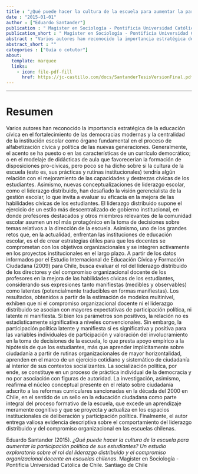 ```yaml
---
title : "¿Qué puede hacer la cultura de la escuela para aumentar la participación política de sus estudiantes? Un estudio exploratorio sobre el rol del liderazgo distribuido y el compromiso organizacional docente en escuelas chilenas"
date : "2015-01-01"
author : ["Eduardo Santander"]
publication : " Magister en Sociología - Pontificia Universidad Católica de Chile. Santiago de Chile"
publication_short : " Magister en Sociología - Pontificia Universidad Católica de Chile. Santiago de Chile"
abstract : "Varios autores han reconocido la importancia estratégica de la educación cívica en el fortalecimiento de las democracias modernas y la centralidad de la institución escolar como órgano fundamental en el proceso de alfabetización cívica y política de las nuevas generaciones. Generalmente, el acento se ha puesto o en las características de un currículo democrático; o en el modelaje de didácticas de aula que favorecerían la formación de disposiciones pro-cívicas, pero poco se ha dicho sobre si la cultura de la escuela (esto es, sus prácticas y rutinas institucionales) tendría algún relación con el mejoramiento de las capacidades y destrezas cívicas de los estudiantes. Asimismo, nuevas conceptualizaciones de liderazgo escolar, como el liderazgo distribuido, han desafiado la visión gerencialista de la gestión escolar, lo que invita a evaluar su eficacia en la mejora de las habilidades cívicas de los estudiantes. El liderazgo distribuido supone el ejercicio de un estilo más descentralizado de gobierno institucional, en donde profesores destacados y otros miembros relevantes de la comunidad escolar asumen un rol más protagónico en la toma de decisiones sobre temas relativos a la dirección de la escuela. Asimismo, uno de los grandes retos que, en la actualidad, enfrentan las instituciones de educación escolar, es el de crear estrategias útiles para que los docentes se comprometan con los objetivos organizacionales y se integren activamente en los proyectos institucionales en el largo plazo. A partir de los datos informados por el Estudio Internacional de Educación Cívica y Formación Ciudadana (2009) para Chile, busca evaluar el rol del liderazgo distribuido de los directores y del compromiso organizacional docente de los profesores en la mejora de las habilidades cívicas de los estudiantes, considerando sus expresiones tanto manifiestas (medibles y observables) como latentes (potencialmente traducibles en formas manifiestas). Los resultados, obtenidos a partir de la estimación de modelos multinivel, exhiben que ni el compromiso organizacional docente ni el liderazgo distribuido se asocian con mayores expectativas de participación política, ni latente ni manifiesta. Si bien los parámetros son positivos, la relación no es estadísticamente significativa a niveles convencionales. Sin embargo, la participación política latente y manifiesta sí es significativa y positiva para las variables individuales de participación y valoración del involucramiento en la toma de decisiones de la escuela, lo que presta apoyo empírico a la hipótesis de que los estudiantes, más que aprender implícitamente sobre ciudadanía a partir de rutinas organizacionales de mayor horizontalidad, aprenden en el marco de un ejercicio cotidiano y sistemático de ciudadanía al interior de sus contextos socializantes. La socialización política, por ende, se constituye en un proceso de práctica individual de la democracia y no por asociación con figuras de autoridad. La investigación, asimismo, reafirma el núcleo conceptual presente en el relato sobre ciudadanía adscrito a las reformas curriculares sancionadas en la década del 2000 en Chile, en el sentido de un sello en la educación ciudadana como parte integral del proceso formativo de la escuela, que excede un aprendizaje meramente cognitivo y que se proyecta y actualiza en los espacios institucionales de deliberación y participación política. Finalmente, el autor entrega valiosa evidencia descriptiva sobre el comportamiento del liderazgo distribuido y del compromiso organizacional en las escuelas chilenas."
abstract_short : ""
categories : ["Guía o cotutor"]
about:
  template: marquee
  links:
    - icon: file-pdf-fill
      href: https://jc-castillo.com/docs/SantanderTesisVersionFinal.pdf
---
```

---

# Resumen
Varios autores han reconocido la importancia estratégica de la educación cívica en el
fortalecimiento de las democracias modernas y la centralidad de la institución escolar
como órgano fundamental en el proceso de alfabetización cívica y política de las nuevas
generaciones. Generalmente, el acento se ha puesto o en las características de un
currículo democrático; o en el modelaje de didácticas de aula que favorecerían la
formación de disposiciones pro-cívicas, pero poco se ha dicho sobre si la cultura de la
escuela (esto es, sus prácticas y rutinas institucionales) tendría algún relación con el
mejoramiento de las capacidades y destrezas cívicas de los estudiantes. Asimismo,
nuevas conceptualizaciones de liderazgo escolar, como el liderazgo distribuido, han
desafiado la visión gerencialista de la gestión escolar, lo que invita a evaluar su eficacia
en la mejora de las habilidades cívicas de los estudiantes. El liderazgo distribuido
supone el ejercicio de un estilo más descentralizado de gobierno institucional, en donde
profesores destacados y otros miembros relevantes de la comunidad escolar asumen un
rol más protagónico en la toma de decisiones sobre temas relativos a la dirección de la
escuela. Asimismo, uno de los grandes retos que, en la actualidad, enfrentan las
instituciones de educación escolar, es el de crear estrategias útiles para que los docentes
se comprometan con los objetivos organizacionales y se integren activamente en los
proyectos institucionales en el largo plazo. A partir de los datos informados por el
Estudio Internacional de Educación Cívica y Formación Ciudadana (2009) para Chile,
busca evaluar el rol del liderazgo distribuido de los directores y del compromiso
organizacional docente de los profesores en la mejora de las habilidades cívicas de los
estudiantes, considerando sus expresiones tanto manifiestas (medibles y observables)
como latentes (potencialmente traducibles en formas manifiestas).
Los resultados, obtenidos a partir de la estimación de modelos multinivel, exhiben que
ni el compromiso organizacional docente ni el liderazgo distribuido se asocian con
mayores expectativas de participación política, ni latente ni manifiesta. Si bien los
parámetros son positivos, la relación no es estadísticamente significativa a niveles
convencionales. Sin embargo, la participación política latente y manifiesta sí es
significativa y positiva para las variables individuales de participación y valoración del
involucramiento en la toma de decisiones de la escuela, lo que presta apoyo empírico a
la hipótesis de que los estudiantes, más que aprender implícitamente sobre ciudadanía
a partir de rutinas organizacionales de mayor horizontalidad, aprenden en el marco de
un ejercicio cotidiano y sistemático de ciudadanía al interior de sus contextos
socializantes. La socialización política, por ende, se constituye en un proceso de práctica
individual de la democracia y no por asociación con figuras de autoridad. La
investigación, asimismo, reafirma el núcleo conceptual presente en el relato sobre
ciudadanía adscrito a las reformas curriculares sancionadas en la década del 2000 en
Chile, en el sentido de un sello en la educación ciudadana como parte integral del proceso
formativo de la escuela, que excede un aprendizaje meramente cognitivo y que se
proyecta y actualiza en los espacios institucionales de deliberación y participación
política. Finalmente, el autor entrega valiosa evidencia descriptiva sobre el
comportamiento del liderazgo distribuido y del compromiso organizacional en las
escuelas chilenas.


::: {.callout-note title="How to cite this work"}

Eduardo Santander (2015). *¿Qué puede hacer la cultura de la escuela para aumentar la participación política de sus estudiantes? Un estudio exploratorio sobre el rol del liderazgo distribuido y el compromiso organizacional docente en escuelas chilenas*.  Magister en Sociología - Pontificia Universidad Católica de Chile. Santiago de Chile

:::

